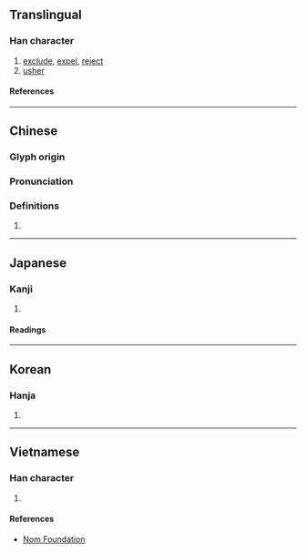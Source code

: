 {{also|摈}}
{{character info/new}}
==Translingual==

===Han character===
{{Han char|rn=64|rad=手|as=14|sn=17|four=53086|canj=QJMC|ids=⿰扌賓}}

# [[exclude]], [[expel]], [[reject]]
# [[usher]]

====References====
{{Han ref|kx=0460.270|dkj=12880|dj=0810.040|hdz=31977.020|uh=64EF}}

----

==Chinese==
{{zh-forms|s=摈}}

===Glyph origin===
{{Han etym}}

===Pronunciation===
{{zh-pron
|m=bìn
|c=ban3
|mc=y
|oc=y
|cat=
}}

===Definitions===
{{zh-hanzi}}

# {{rfdef|zh}}

----

==Japanese==

===Kanji===
{{ja-kanji|grade=|rs=手14}}

# {{defn|lang=ja|sort=手14}}

====Readings====
{{ja-readings
|on=ひん
|kun=しりぞける
}}

----

==Korean==

===Hanja===
{{ko-hanja|빈}}

# {{defn|lang=ko|sort=手14}}

----

==Vietnamese==

===Han character===
{{vi-readings|rs=手14|reading=tấn}}

# {{defn|lang=vi|sort=手14}}

====References====
* [http://nomfoundation.org/common/nom_details.php?codepoint=64ef Nom Foundation]